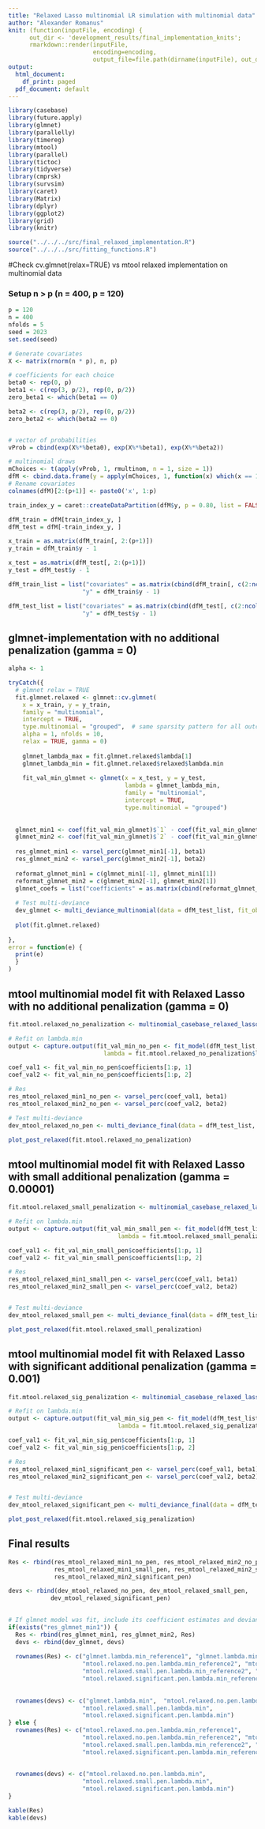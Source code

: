 ```yaml
---
title: "Relaxed Lasso multinomial LR simulation with multinomial data"
author: "Alexander Romanus"
knit: (function(inputFile, encoding) { 
      out_dir <- 'development_results/final_implementation_knits';
      rmarkdown::render(inputFile,
                        encoding=encoding, 
                        output_file=file.path(dirname(inputFile), out_dir, paste(runif(1), 'relaxed_simulation_multinomial.html'))) })
output:
  html_document: 
    df_print: paged
  pdf_document: default
---
```


```r
library(casebase)
library(future.apply)
library(glmnet)
library(parallelly)
library(timereg)
library(mtool)
library(parallel)
library(tictoc)
library(tidyverse)
library(cmprsk)
library(survsim)
library(caret)
library(Matrix)
library(dplyr)
library(ggplot2)
library(grid)
library(knitr)

source("../../../src/final_relaxed_implementation.R")
source("../../../src/fitting_functions.R")
```

#Check cv.glmnet(relax=TRUE) vs mtool relaxed implementation on multinomial data

### Setup n > p (n = 400, p = 120)
``` r
p = 120
n = 400
nfolds = 5
seed = 2023
set.seed(seed)

# Generate covariates 
X <- matrix(rnorm(n * p), n, p)

# coefficients for each choice
beta0 <- rep(0, p)
beta1 <- c(rep(3, p/2), rep(0, p/2))
zero_beta1 <- which(beta1 == 0)

beta2 <- c(rep(3, p/2), rep(0, p/2))
zero_beta2 <- which(beta2 == 0)


# vector of probabilities
vProb = cbind(exp(X%*%beta0), exp(X%*%beta1), exp(X%*%beta2))

# multinomial draws
mChoices <- t(apply(vProb, 1, rmultinom, n = 1, size = 1))
dfM <- cbind.data.frame(y = apply(mChoices, 1, function(x) which(x == 1)), X)
# Rename covariates 
colnames(dfM)[2:(p+1)] <- paste0('x', 1:p)

train_index_y = caret::createDataPartition(dfM$y, p = 0.80, list = FALSE)

dfM_train = dfM[train_index_y, ]
dfM_test = dfM[-train_index_y, ]

x_train = as.matrix(dfM_train[, 2:(p+1)])
y_train = dfM_train$y - 1

x_test = as.matrix(dfM_test[, 2:(p+1)])
y_test = dfM_test$y - 1

dfM_train_list = list("covariates" = as.matrix(cbind(dfM_train[, c(2:ncol(dfM_train))])),
                     "y" = dfM_train$y - 1)

dfM_test_list = list("covariates" = as.matrix(cbind(dfM_test[, c(2:ncol(dfM_test))])),
                     "y" = dfM_test$y - 1)
```


## glmnet-implementation with no additional penalization (gamma = 0)
``` r
alpha <- 1

tryCatch({
  # glmnet relax = TRUE
  fit.glmnet.relaxed <- glmnet::cv.glmnet(
    x = x_train, y = y_train,
    family = "multinomial",
    intercept = TRUE,
    type.multinomial = "grouped",  # same sparsity pattern for all outcome classes
    alpha = 1, nfolds = 10,
    relax = TRUE, gamma = 0)
  
    glmnet_lambda_max = fit.glmnet.relaxed$lambda[1]
    glmnet_lambda_min = fit.glmnet.relaxed$relaxed$lambda.min
    
    fit_val_min_glmnet <- glmnet(x = x_test, y = y_test,
                                 lambda = glmnet_lambda_min,
                                 family = "multinomial",
                                 intercept = TRUE,
                                 type.multinomial = "grouped")
  
  
  glmnet_min1 <- coef(fit_val_min_glmnet)$`1` - coef(fit_val_min_glmnet)$`0`
  glmnet_min2 <- coef(fit_val_min_glmnet)$`2` - coef(fit_val_min_glmnet)$`0`
  
  res_glmnet_min1 <- varsel_perc(glmnet_min1[-1], beta1)
  res_glmnet_min2 <- varsel_perc(glmnet_min2[-1], beta2)
  
  reformat_glmnet_min1 = c(glmnet_min1[-1], glmnet_min1[1])
  reformat_glmnet_min2 = c(glmnet_min2[-1], glmnet_min2[1])
  glmnet_coefs = list("coefficients" = as.matrix(cbind(reformat_glmnet_min1, reformat_glmnet_min2)))
  
  # Test multi-deviance
  dev_glmnet <- multi_deviance_multinomial(data = dfM_test_list, fit_object = glmnet_coefs)
  
  plot(fit.glmnet.relaxed)
    
}, 
error = function(e) {
  print(e)
  }
)

```

## mtool multinomial model fit with Relaxed Lasso with no additional penalization (gamma = 0)
``` r
fit.mtool.relaxed_no_penalization <- multinomial_casebase_relaxed_lasso(train = dfM_train, gamma = 0, seed = seed)

# Refit on lambda.min
output <- capture.output(fit_val_min_no_pen <- fit_model(dfM_test_list, regularization = 'l1',
                           lambda = fit.mtool.relaxed_no_penalization$lambda.min, alpha = 1, unpen_cov = 1))

coef_val1 <- fit_val_min_no_pen$coefficients[1:p, 1]
coef_val2 <- fit_val_min_no_pen$coefficients[1:p, 2]

# Res
res_mtool_relaxed_min1_no_pen <- varsel_perc(coef_val1, beta1)
res_mtool_relaxed_min2_no_pen <- varsel_perc(coef_val2, beta2)

# Test multi-deviance
dev_mtool_relaxed_no_pen <- multi_deviance_final(data = dfM_test_list, fit_object = fit_val_min_no_pen)

plot_post_relaxed(fit.mtool.relaxed_no_penalization)
```


## mtool multinomial model fit with Relaxed Lasso with small additional penalization (gamma = 0.00001)
``` r
fit.mtool.relaxed_small_penalization <- multinomial_casebase_relaxed_lasso(train = dfM_train, gamma = 0.00001, seed = seed)

# Refit on lambda.min
output <- capture.output(fit_val_min_small_pen <- fit_model(dfM_test_list, regularization = 'l1',
                               lambda = fit.mtool.relaxed_small_penalization$lambda.min, alpha = 1, unpen_cov = 1))

coef_val1 <- fit_val_min_small_pen$coefficients[1:p, 1]
coef_val2 <- fit_val_min_small_pen$coefficients[1:p, 2]

# Res
res_mtool_relaxed_min1_small_pen <- varsel_perc(coef_val1, beta1)
res_mtool_relaxed_min2_small_pen <- varsel_perc(coef_val2, beta2)


# Test multi-deviance
dev_mtool_relaxed_small_pen <- multi_deviance_final(data = dfM_test_list, fit_object = fit_val_min_small_pen)

plot_post_relaxed(fit.mtool.relaxed_small_penalization)
```



## mtool multinomial model fit with Relaxed Lasso with significant additional penalization (gamma = 0.001)
``` r
fit.mtool.relaxed_sig_penalization <- multinomial_casebase_relaxed_lasso(train = dfM_train, gamma = 0.001, seed = seed)

# Refit on lambda.min
output <- capture.output(fit_val_min_sig_pen <- fit_model(dfM_test_list, regularization = 'l1',
                               lambda = fit.mtool.relaxed_sig_penalization$lambda.min, alpha = 1, unpen_cov = 1))

coef_val1 <- fit_val_min_sig_pen$coefficients[1:p, 1]
coef_val2 <- fit_val_min_sig_pen$coefficients[1:p, 2]

# Res
res_mtool_relaxed_min1_significant_pen <- varsel_perc(coef_val1, beta1)
res_mtool_relaxed_min2_significant_pen <- varsel_perc(coef_val2, beta2)


# Test multi-deviance
dev_mtool_relaxed_significant_pen <- multi_deviance_final(data = dfM_test_list, fit_object = fit_val_min_sig_pen)

plot_post_relaxed(fit.mtool.relaxed_sig_penalization)
```

## Final results
``` r
Res <- rbind(res_mtool_relaxed_min1_no_pen, res_mtool_relaxed_min2_no_pen,
             res_mtool_relaxed_min1_small_pen, res_mtool_relaxed_min2_small_pen, res_mtool_relaxed_min1_significant_pen,
             res_mtool_relaxed_min2_significant_pen)

devs <- rbind(dev_mtool_relaxed_no_pen, dev_mtool_relaxed_small_pen,
            dev_mtool_relaxed_significant_pen)
  

# If glmnet model was fit, include its coefficient estimates and deviances in final results tables
if(exists("res_glmnet_min1")) {
  Res <- rbind(res_glmnet_min1, res_glmnet_min2, Res)
  devs <- rbind(dev_glmnet, devs)
    
  rownames(Res) <- c("glmnet.lambda.min_reference1", "glmnet.lambda.min_reference2", "mtool.relaxed.no.pen.lambda.min_reference1",
                     "mtool.relaxed.no.pen.lambda.min_reference2", "mtool.relaxed.small.pen.lambda.min_reference1",
                     "mtool.relaxed.small.pen.lambda.min_reference2", "mtool.relaxed.significant.pen.lambda.min_reference1",
                     "mtool.relaxed.significant.pen.lambda.min_reference2")
  
  
  rownames(devs) <- c("glmnet.lambda.min",  "mtool.relaxed.no.pen.lambda.min",
                     "mtool.relaxed.small.pen.lambda.min",
                     "mtool.relaxed.significant.pen.lambda.min")
} else {
  rownames(Res) <- c("mtool.relaxed.no.pen.lambda.min_reference1",
                     "mtool.relaxed.no.pen.lambda.min_reference2", "mtool.relaxed.small.pen.lambda.min_reference1",
                     "mtool.relaxed.small.pen.lambda.min_reference2", "mtool.relaxed.significant.pen.lambda.min_reference1",
                     "mtool.relaxed.significant.pen.lambda.min_reference2")
  
  
  rownames(devs) <- c("mtool.relaxed.no.pen.lambda.min",
                     "mtool.relaxed.small.pen.lambda.min",
                     "mtool.relaxed.significant.pen.lambda.min")
}

kable(Res)
kable(devs)
```